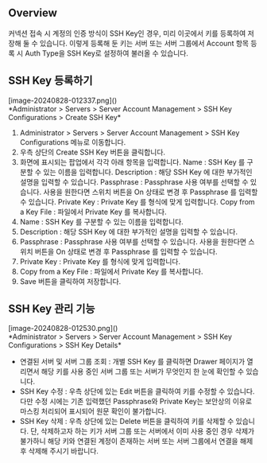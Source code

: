 ## Overview
커넥션 접속 시 계정의 인증 방식이 SSH Key인 경우, 미리 이곳에서 키를 등록하여 저장해 둘 수 있습니다. 이렇게 등록해 둔 키는 서버 또는 서버 그룹에서 Account 항목 등록 시 Auth Type을 SSH Key로 설정하여 불러올 수 있습니다.

## SSH Key 등록하기
<p align="center">
<div>[image-20240828-012337.png]()</div>
*Administrator &gt; Servers &gt; Server Account Management &gt; SSH Key Configurations &gt; Create SSH Key*
</p>

1. Administrator > Servers > Server Account Management > SSH Key Configurations 메뉴로 이동합니다.
2. 우측 상단의 Create SSH Key 버튼을 클릭합니다.
3. 화면에 표시되는 팝업에서 각각 아래 항목을 입력합니다. Name : SSH Key 를 구분할 수 있는 이름을 입력합니다. Description : 해당 SSH Key 에 대한 부가적인 설명을 입력할 수 있습니다. Passphrase : Passphrase 사용 여부를 선택할 수 있습니다. 사용을 원한다면 스위치 버튼을 On 상태로 변경 후 Passphrase 를 입력할 수 있습니다. Private Key : Private Key 를 형식에 맞게 입력합니다. Copy from a Key File : 파일에서 Private Key 를 복사합니다.
  1. Name : SSH Key 를 구분할 수 있는 이름을 입력합니다.
  2. Description : 해당 SSH Key 에 대한 부가적인 설명을 입력할 수 있습니다.
  3. Passphrase : Passphrase 사용 여부를 선택할 수 있습니다. 사용을 원한다면 스위치 버튼을 On 상태로 변경 후 Passphrase 를 입력할 수 있습니다.
  4. Private Key : Private Key 를 형식에 맞게 입력합니다.
  5. Copy from a Key File : 파일에서 Private Key 를 복사합니다.
4. Save 버튼을 클릭하여 저장합니다.

## SSH Key 관리 기능
<p align="center">
<div>[image-20240828-012530.png]()</div>
*Administrator &gt; Servers &gt; Server Account Management &gt; SSH Key Configurations &gt; SSH Key Details*
</p>

* 연결된 서버 및 서버 그룹 조회 : 개별 SSH Key 를 클릭하면 Drawer 페이지가 열리면서 해당 키를 사용 중인 서버 그룹 또는 서버가 무엇인지 한 눈에 확인할 수 있습니다.
* SSH Key 수정 : 우측 상단에 있는 Edit 버튼을 클릭하여 키를 수정할 수 있습니다. 다만 수정 시에는 기존 입력했던 Passphrase와 Private Key는 보안상의 이유로 마스킹 처리되어 표시되어 원문 확인이 불가합니다.
* SSH Key 삭제 : 우측 상단에 있는 Delete 버튼을 클릭하여 키를 삭제할 수 있습니다. 단, 삭제하고자 하는 키가 서버 그룹 또는 서버에서 이미 사용 중인 경우 삭제가 불가하니 해당 키와 연결된 계정이 존재하는 서버 또는 서버 그룹에서 연결을 해제 후 삭제해 주시기 바랍니다.

